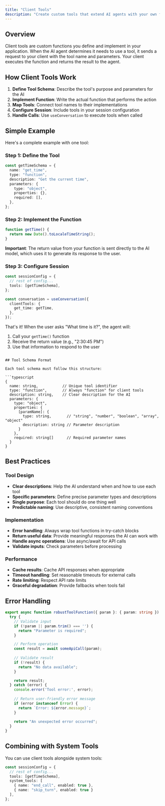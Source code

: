 ```yaml
---
title: "Client Tools"
description: "Create custom tools that extend AI agents with your own functions and APIs"
---
```


## Overview

Client tools are custom functions you define and implement in your application. When the AI agent determines it needs to use a tool, it sends a request to your client with the tool name and parameters. Your client executes the function and returns the result to the agent.

## How Client Tools Work

1. **Define Tool Schema**: Describe the tool's purpose and parameters for the AI
2. **Implement Function**: Write the actual function that performs the action
3. **Map Tools**: Connect tool names to their implementations
4. **Configure Session**: Include tools in your session configuration
5. **Handle Calls**: Use `useConversation` to execute tools when called

## Simple Example

Here's a complete example with one tool:

### Step 1: Define the Tool

```typescript
const getTimeSchema = {
  name: "get_time",
  type: "function",
  description: "Get the current time",
  parameters: {
    type: "object",
    properties: {},
    required: [],
  },
};
```

### Step 2: Implement the Function

```typescript
function getTime() {
  return new Date().toLocaleTimeString();
}
```

**Important**: The return value from your function is sent directly to the AI model, which uses it to generate its response to the user.

### Step 3: Configure Session

```typescript
const sessionConfig = {
  // rest of config...
  tools: [getTimeSchema],
};

const conversation = useConversation({
  clientTools: {
    get_time: getTime,
  },
});
```

That's it! When the user asks "What time is it?", the agent will:
1. Call your `getTime()` function
2. Receive the return value (e.g., "2:30:45 PM")  
3. Use that information to respond to the user
```

## Tool Schema Format

Each tool schema must follow this structure:

```typescript
{
  name: string,           // Unique tool identifier
  type: "function",       // Always "function" for client tools
  description: string,    // Clear description for the AI
  parameters: {
    type: "object",
    properties: {
      [paramName]: {
        type: string,       // "string", "number", "boolean", "array", "object"
        description: string // Parameter description
      }
    },
    required: string[]      // Required parameter names
  }
}
```

## Best Practices

### Tool Design
- **Clear descriptions**: Help the AI understand when and how to use each tool
- **Specific parameters**: Define precise parameter types and descriptions
- **Single purpose**: Each tool should do one thing well
- **Predictable naming**: Use descriptive, consistent naming conventions

### Implementation
- **Error handling**: Always wrap tool functions in try-catch blocks
- **Return useful data**: Provide meaningful responses the AI can work with
- **Handle async operations**: Use async/await for API calls
- **Validate inputs**: Check parameters before processing

### Performance
- **Cache results**: Cache API responses when appropriate
- **Timeout handling**: Set reasonable timeouts for external calls
- **Rate limiting**: Respect API rate limits
- **Graceful degradation**: Provide fallbacks when tools fail

## Error Handling

```typescript
export async function robustToolFunction({ param }: { param: string }) {
  try {
    // Validate input
    if (!param || param.trim() === '') {
      return "Parameter is required";
    }

    // Perform operation
    const result = await someApiCall(param);
    
    // Validate result
    if (!result) {
      return "No data available";
    }

    return result;
  } catch (error) {
    console.error('Tool error:', error);
    
    // Return user-friendly error message
    if (error instanceof Error) {
      return `Error: ${error.message}`;
    }
    
    return "An unexpected error occurred";
  }
}
```



## Combining with System Tools

You can use client tools alongside system tools:

```typescript
const sessionConfig = {
  // rest of config...
  tools: [getTimeSchema],
  system_tools: [
    { name: "end_call", enabled: true },
    { name: "skip_turn", enabled: true }
  ],
};
``` 